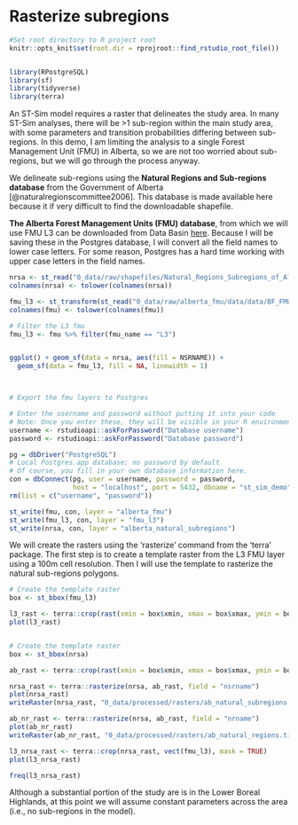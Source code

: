 # Rasterize subregions 

```r
#Set root directory to R project root
knitr::opts_knit$set(root.dir = rprojroot::find_rstudio_root_file())


library(RPostgreSQL)
library(sf)
library(tidyverse)
library(terra)

```

An ST-Sim model requires a raster that delineates the study area. In many ST-Sim analyses, there will be >1 sub-region within the main study area, with some parameters and transition probabilities differing between sub-regions. In this demo, I am limiting the analysis to a single Forest Management Unit (FMU) in Alberta, so we are not too worried about sub-regions, but we will go through the process anyway. 

We delineate sub-regions using the **Natural Regions and Sub-regions database** from the Government of Alberta [@naturalregionscommittee2006]. This database is made available here because it if very difficult to find the downloadable shapefile.   

**The Alberta Forest Management Units (FMU) database**, from which we will use FMU L3 can be downloaded from Data Basin [here](https://databasin.org/datasets/606eb8aad3ec4d4fb1406d0159d15280/). Because I will be saving these in the Postgres database, I will convert all the field names to lower case letters. For some reason, Postgres has a hard time working with upper case letters in the field names. 

```r
nrsa <- st_read("0_data/raw/shapefiles/Natural_Regions_Subregions_of_Alberta/Natural_Regions_Subregions_of_Alberta.shp")
colnames(nrsa) <- tolower(colnames(nrsa))

fmu_l3 <- st_transform(st_read("0_data/raw/alberta_fmu/data/data/BF_FMU_POLYGON_10TM/BF_FMU_POLYGON_10TM.shp"), crs = 3400)
colnames(fmu) <- tolower(colnames(fmu))

# Filter the L3 fmu 
fmu_l3 <- fmu %>% filter(fmu_name == "L3")


ggplot() + geom_sf(data = nrsa, aes(fill = NSRNAME)) +
  geom_sf(data = fmu_l3, fill = NA, linewidth = 1)



# Export the fmu layers to Postgres  

# Enter the username and password without putting it into your code
# Note: Once you enter these, they will be visible in your R environment, so I remove them after connecting to the database
username <- rstudioapi::askForPassword("Database username")
password <- rstudioapi::askForPassword("Database password")

pg = dbDriver("PostgreSQL")
# Local Postgres.app database; no password by default
# Of course, you fill in your own database information here.
con = dbConnect(pg, user = username, password = password,
                host = "localhost", port = 5432, dbname = "st_sim_demo")
rm(list = c("username", "password"))

st_write(fmu, con, layer = "alberta_fmu")
st_write(fmu_l3, con, layer = "fmu_l3") 
st_write(nrsa, con, layer = "alberta_natural_subregions") 

```


We will create the rasters using the 'rasterize' command from the 'terra' package. The first step is to create a template raster from the L3 FMU layer using a 100m cell resolution. Then I will use the template to rasterize the natural sub-regions polygons. 

```r
# Create the template raster
box <- st_bbox(fmu_l3)

l3_rast <- terra::crop(rast(xmin = box$xmin, xmax = box$xmax, ymin = box$ymin, ymax = box$ymax, crs = crs(fmu), resolution = 100, vals = 1), vect(fmu_l3), mask = TRUE)
plot(l3_rast)



```


```r
# Create the template raster
box <- st_bbox(nrsa)

ab_rast <- terra::crop(rast(xmin = box$xmin, xmax = box$xmax, ymin = box$ymin, ymax = box$ymax, crs = crs(fmu), resolution = 100, vals = 1), vect(nrsa), mask = TRUE)

nrsa_rast <- terra::rasterize(nrsa, ab_rast, field = "nsrname")
plot(nrsa_rast)
writeRaster(nrsa_rast, "0_data/processed/rasters/ab_natural_subregions.tif")

ab_nr_rast <- terra::rasterize(nrsa, ab_rast, field = "nrname")
plot(ab_nr_rast)
writeRaster(ab_nr_rast, "0_data/processed/rasters/ab_natural_regions.tif") 

l3_nrsa_rast <- terra::crop(nrsa_rast, vect(fmu_l3), mask = TRUE)
plot(l3_nrsa_rast)

freq(l3_nrsa_rast)

```

Although a substantial portion of the study are is in the Lower Boreal Highlands, at this point we will assume constant parameters across the area (i.e., no sub-regions in the model). 




